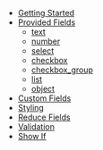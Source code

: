 - [Getting Started](/getting-started)
- [Provided Fields](/provided-fields)
  - [text](/provided-fields/text)
  - [number](/provided-fields/number)
  - [select](/provided-fields/select)
  - [checkbox](/provided-fields/checkbox)
  - [checkbox_group](/provided-fields/checkbox_group)
  - [list](/provided-fields/list)
  - [object](/provided-fields/object)
- [Custom Fields](/custom-fields)
- [Styling](/styling)
- [Reduce Fields](/reduce-fields)
- [Validation](/validation)
- [Show If](/show-if)
